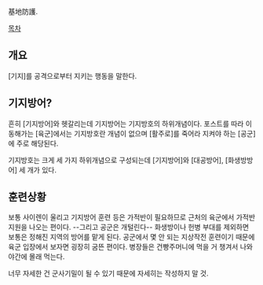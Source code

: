 基地防護.

[[목차]]
== 개요 ==
[기지]를 공격으로부터 지키는 행동을 말한다.
== 기지방어? ==
흔히 [기지방어]와 헷갈리는데 기지방어는 기지방호의 하위개념이다. 포스트를 따라 이동해가는 [육군]에서는 기지방호란 개념이 없으며 [활주로]를 죽어라 지켜야 하는 [공군]에 주로 해당된다.

기지방호는 크게 세 가지 하위개념으로 구성되는데 [기지방어]와 [대공방어], [화생방방어] 세 개가 있다. 
== 훈련상황 ==
보통 사이렌이 울리고 기지방어 훈련 등은 가적반이 필요하므로 근처의 육군에서 가적반 지원을 나오는 편이다. --그리고 공군은 개털린다-- 화생방이나 헌병 부대를 제외하면 보통은 정해진 지역의 방어를 맡게 된다. 공군에서 몇 안 되는 지상작전 훈련이기 때문에 육군 입장에서 보자면 굉장히 굼뜬 편이다. 병장들은 건빵주머니에 먹을 거 챙겨서 나와 야간에 몰래 먹는다.

너무 자세한 건 군사기밀이 될 수 있기 때문에 자세히는 작성하지 말 것.
